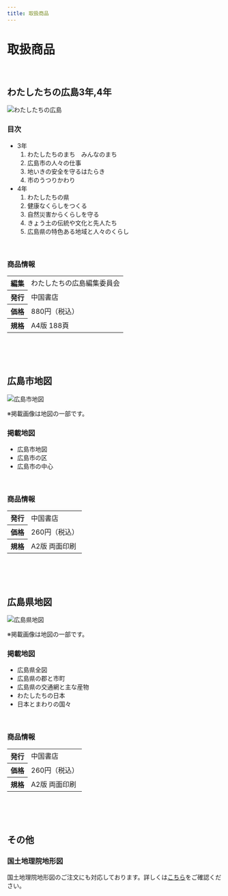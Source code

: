 ```yaml
---
title: 取扱商品
---
```



<Breadcrumbs />

# 取扱商品

<br />

## わたしたちの広島3年,4年

<div className="custom-border"></div>

![わたしたちの広島](https://raw.githubusercontent.com/GoodLemurian/mise-website/main/static/img/r7-watashitachi-no-hiroshima.png 'わたしたちの広島')



### 目次

- 3年
    1. わたしたちのまち　みんなのまち
    2. 広島市の人々の仕事
    3. 地いきの安全を守るはたらき
    4. 市のうつりかわり
- 4年
    1. わたしたちの県
    2. 健康なくらしをつくる
    3. 自然災害からくらしを守る
    4. きょう土の伝統や文化と先人たち
    5. 広島県の特色ある地域と人々のくらし
<br />

### 商品情報
<table>
    <tr><th>編集</th><td>わたしたちの広島編集委員会</td></tr>
    <tr><th>発行</th><td>中国書店</td></tr>
    <tr><th>価格</th><td>880円（税込）</td></tr>
    <tr><th>規格</th><td>A4版 188頁</td></tr>
</table>

<br />
<br />
<br />

## 広島市地図

<div className="custom-border"></div>

![広島市地図](https://raw.githubusercontent.com/GoodLemurian/mise-website/main/static/img/r7-citymap.png '広島市地図')

※掲載画像は地図の一部です。

### 掲載地図
- 広島市地図
- 広島市の区
- 広島市の中心
<br />

### 商品情報
<table>
    <tr><th>発行</th><td>中国書店</td></tr>
    <tr><th>価格</th><td>260円（税込）</td></tr>
    <tr><th>規格</th><td>A2版 両面印刷</td></tr>
</table>

<br />
<br />
<br />

## 広島県地図

<div className="custom-border"></div>

![広島県地図](https://raw.githubusercontent.com/GoodLemurian/mise-website/main/static/img/r7-prefmap.png '広島県地図')

※掲載画像は地図の一部です。

### 掲載地図
- 広島県全図
- 広島県の郡と市町
- 広島県の交通網と主な産物
- わたしたちの日本
- 日本とまわりの国々
<br />

### 商品情報
<table>
    <tr><th>発行</th><td>中国書店</td></tr>
    <tr><th>価格</th><td>260円（税込）</td></tr>
    <tr><th>規格</th><td>A2版 両面印刷</td></tr>
</table>

<br />
<br />
<br />


## その他

<div className="custom-border"></div>

### 国土地理院地形図
国土地理院地形図のご注文にも対応しております。詳しくは[こちら](/tsushinhanbai/#地形図のご注文について)をご確認ください。

<br />
<br />
<br />